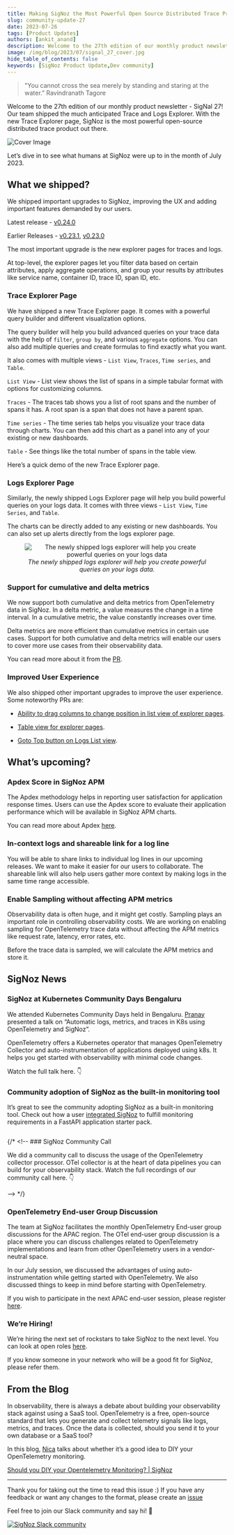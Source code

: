 ```yaml
---
title: Making SigNoz the Most Powerful Open Source Distributed Trace Product - SigNal 27
slug: community-update-27
date: 2023-07-26
tags: [Product Updates]
authors: [ankit_anand]
description: Welcome to the 27th edition of our monthly product newsletter - SigNal 27! Our team shipped the much anticipated Trace and Logs Explorer. With the new Trace Explorer page, SigNoz is the most powerful open-source distributed trace product...
image: /img/blog/2023/07/signal_27_cover.jpg
hide_table_of_contents: false
keywords: [SigNoz Product Update,Dev community]
---
```



> "You cannot cross the sea merely by standing and staring at the water.” 
> Ravindranath Tagore

Welcome to the 27th edition of our monthly product newsletter - SigNal 27! Our team shipped the much anticipated Trace and Logs Explorer. With the new Trace Explorer page, SigNoz is the most powerful open-source distributed trace product out there.



![Cover Image](/img/blog/2023/07/signal_27_cover.webp)

Let’s dive in to see what humans at SigNoz were up to in the month of July 2023.

## What we shipped?

We shipped important upgrades to SigNoz, improving the UX and adding important features demanded by our users.

Latest release - <a href = "https://github.com/SigNoz/signoz/releases/tag/v0.24.0" rel="noopener noreferrer nofollow" target="_blank" >v0.24.0</a>

Earlier Releases - <a href = "https://github.com/SigNoz/signoz/releases/tag/v0.23.1" rel="noopener noreferrer nofollow" target="_blank" >v0.23.1</a>, <a href = "https://github.com/SigNoz/signoz/releases/tag/v0.23.0" rel="noopener noreferrer nofollow" target="_blank" >v0.23.0</a>

The most important upgrade is the new explorer pages for traces and logs.

At top-level, the explorer pages let you filter data based on certain attributes, apply aggregate operations, and group your results by attributes like service name, container ID, trace ID, span ID, etc.

### Trace Explorer Page

We have shipped a new Trace Explorer page. It comes with a powerful query builder and different visualization options.

The query builder will help you build advanced queries on your trace data with the help of `filter`, `group by`, and various `aggregate` options. You can also add multiple queries and create formulas to find exactly what you want.

It also comes with multiple views - `List View`, `Traces`, `Time series`, and `Table`.

`List View` - List view shows the list of spans in a simple tabular format with options for customizing columns.

`Traces` - The traces tab shows you a list of root spans and the number of spans it has. A root span is a span that does not have a parent span.

`Time series` - The time series tab helps you visualize your trace data through charts. You can then add this chart as a panel into any of your existing or new dashboards.

`Table` - See things like the total number of spans in the table view.

Here’s a quick demo of the new Trace Explorer page.



<YouTube id="fD4lUYXWnYY" mute={false} />



### Logs Explorer Page

Similarly, the newly shipped Logs Explorer page will help you build powerful queries on your logs data. It comes with three views - `List View`, `Time Series`, and `Table`.

The charts can be directly added to any existing or new dashboards. You can also set up alerts directly from the logs explorer page.

<figure data-zoomable align='center'>
    <img src="/img/blog/2023/07/signal_27_query_builder.webp" alt="The newly shipped logs explorer will help you create powerful queries on your logs data"/>
    <figcaption><i>The newly shipped logs explorer will help you create powerful queries on your logs data.</i></figcaption>
</figure>



### Support for cumulative and delta metrics

We now support both cumulative and delta metrics from OpenTelemetry data in SigNoz. In a delta metric, a value measures the change in a time interval. In a cumulative metric, the value constantly increases over time.

Delta metrics are more efficient than cumulative metrics in certain use cases. Support for both cumulative and delta metrics will enable our users to cover more use cases from their observability data.

You can read more about it from the <a href = "https://github.com/SigNoz/signoz/pull/3110" rel="noopener noreferrer nofollow" target="_blank" >PR</a>.

### Improved User Experience

We also shipped other important upgrades to improve the user experience. Some noteworthy PRs are:

- <a href = "https://github.com/SigNoz/signoz/pull/3100" rel="noopener noreferrer nofollow" target="_blank" >Ability to drag columns to change position in list view of explorer pages</a>.

- <a href = "https://github.com/SigNoz/signoz/pull/2964" rel="noopener noreferrer nofollow" target="_blank" >Table view for explorer pages</a>.

- <a href = "https://github.com/SigNoz/signoz/pull/3146" rel="noopener noreferrer nofollow" target="_blank" >Goto Top button on Logs List view</a>.

## What’s upcoming?

### Apdex Score in SigNoz APM

The Apdex methodology helps in reporting user satisfaction for application response times. Users can use the Apdex score to evaluate their application performance which will be available in SigNoz APM charts.

You can read more about Apdex <a href = "https://www.apdex.org/" rel="noopener noreferrer nofollow" target="_blank" >here</a>.

### In-context logs and shareable link for a log line

You will be able to share links to individual log lines in our upcoming releases. We want to make it easier for our users to collaborate. The shareable link will also help users gather more context by making logs in the same time range accessible.

### Enable Sampling without affecting APM metrics

Observability data is often huge, and it might get costly. Sampling plays an important role in controlling observability costs. We are working on enabling sampling for OpenTelemetry trace data without affecting the APM metrics like request rate, latency, error rates, etc.

Before the trace data is sampled, we will calculate the APM metrics and store it.

## SigNoz News

### SigNoz at Kubernetes Community Days Bengaluru

We attended Kubernetes Community Days held in Bengaluru. <a href = "https://www.linkedin.com/in/pranay01/" rel="noopener noreferrer nofollow" target="_blank" >Pranay</a> presented a talk on “Automatic logs, metrics, and traces in K8s using OpenTelemetry and SigNoz”.

OpenTelemetry offers a Kubernetes operator that manages OpenTelemetry Collector and auto-instrumentation of applications deployed using k8s. It helps you get started with observability with minimal code changes.

Watch the full talk here. 👇



<YouTube id="L4i3iFtHbhQ" mute={false} />



### Community adoption of SigNoz as the built-in monitoring tool

It’s great to see the community adopting SigNoz as a built-in monitoring tool. Check out how a user <a href = "https://twitter.com/gofrendiasgard/status/1680139003658641408" rel="noopener noreferrer nofollow" target="_blank" >integrated SigNoz</a> to fulfill monitoring requirements in a FastAPI application starter pack.

<figure data-zoomable align='center'>
    <img src="/img/blog/2023/07/signal_27_goFrendi.webp" alt=""/>
</figure>



{/* <!-- ### SigNoz Community Call

We did a community call to discuss the usage of the OpenTelemetry collector processor. OTel collector is at the heart of data pipelines you can build for your observability stack. Watch the full recordings of our community call here. 👇



<YouTube id="7oqfqYFo1Zg" mute={false} />

 --> */}

### OpenTelemetry End-user Group Discussion

The team at SigNoz facilitates the monthly OpenTelemetry End-user group discussions for the APAC region. The OTel end-user group discussion is a place where you can discuss challenges related to OpenTelemetry implementations and learn from other OpenTelemetry users in a vendor-neutral space.

In our July session, we discussed the advantages of using auto-instrumentation while getting started with OpenTelemetry. We also discussed things to keep in mind before starting with OpenTelemetry.

If you wish to participate in the next APAC end-user session, please register <a href = "https://lu.ma/1w129wgu" rel="noopener noreferrer nofollow" target="_blank" >here</a>.

### We’re Hiring!

We’re hiring the next set of rockstars to take SigNoz to the next level. You can look at open roles <a href = "https://www.ycombinator.com/companies/signoz/jobs" rel="noopener noreferrer nofollow" target="_blank" >here</a>.

If you know someone in your network who will be a good fit for SigNoz, please refer them.

## From the Blog

In observability, there is always a debate about building your observability stack against using a SaaS tool. OpenTelemetry is a free, open-source standard that lets you generate and collect telemetry signals like logs, metrics, and traces. Once the data is collected, should you send it to your own database or a SaaS tool?

In this blog, <a href = "https://github.com/serverless-mom" rel="noopener noreferrer nofollow" target="_blank" >Nica</a> talks about whether it’s a good idea to DIY your OpenTelemetry monitoring.

[Should you DIY your Opentelemetry Monitoring? | SigNoz](https://signoz.io/blog/should-you-diy-your-opentelemetry-monitoring-observability/)

---

Thank you for taking out the time to read this issue :) If you have any feedback or want any changes to the format, please create an <a href = "https://github.com/SigNoz/signoz/issues" rel="noopener noreferrer nofollow" target="_blank" >issue</a>

Feel free to join our Slack community and say hi! 👋

[![SigNoz Slack community](/img/blog/common/join_slack_cta.webp)](https://signoz.io/slack)
